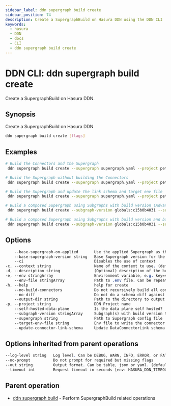 ```yaml
---
sidebar_label: ddn supergraph build create
sidebar_position: 74
description: Create a SupergraphBuild on Hasura DDN using the DDN CLI
keywords:
  - hasura
  - DDN
  - docs
  - CLI
  - ddn supergraph build create
---
```


# DDN CLI: ddn supergraph build create

Create a SupergraphBuild on Hasura DDN.

## Synopsis

Create a SupergraphBuild on Hasura DDN

```bash
ddn supergraph build create [flags]
```

## Examples

```bash
# Build the Connectors and the Supergraph
 ddn supergraph build create --supergraph supergraph.yaml --project pet-lion-2649 --env-file .env.cloud

# Build the Supergraph without building the Connectors
 ddn supergraph build create --supergraph supergraph.yaml --project pet-lion-2649 --no-build-connectors

# Build the Supergraph and update the link schema and target env file
 ddn supergraph build create --supergraph supergraph.yaml --project pet-lion-2649 --update-connector-link-schema --target-env-file .env.cloud

# Build a composed Supergraph using Subgraphs with build version (Advanced plan only)
 ddn supergraph build create --subgraph-version globals:c15b0b4031 --subgraph-version my_subgraph:c15b0b4031 --base-supergraph-on-applied

# Build a composed Supergraph using Subgraphs with build version and base Supergraph version (Advanced plan only)
 ddn supergraph build create --subgraph-version globals:c15b0b4031 --subgraph-version my_subgraph:c15b0b4031 --base-supergraph-version c15b0b4871
```

## Options

```sass
    --base-supergraph-on-applied       Use the applied Supergraph as the base supergraph
    --base-supergraph-version string   Base Supergraph version for the compose build
    --ci                               Disables the use of context
-c, --context string                   Name of the context to use. (default <current_context>)
-d, --description string               (Optional) description of the build
-e, --env stringArray                  Environment variable, e.g. key=val. Can be repeated to provide multiple env vars
    --env-file stringArray             Path to .env file. Can be repeated to provide multiple env files
-h, --help                             help for create
    --no-build-connectors              Do not recursively build all connectors in all subgraphs and use their URLs for supergraph build. (default: false)
    --no-diff                          Do not do a schema diff against the applied build
    --output-dir string                Path to the directory to output the build artifacts
-p, --project string                   DDN Project name
    --self-hosted-data-plane           Is the data plane self hosted?
    --subgraph-version stringArray     Subgraph(s) with build version to compose
    --supergraph string                Path to Supergraph config file
    --target-env-file string           Env file to write the connector build URLs to.
    --update-connector-link-schema     Update DataConnectorLink schema with the NDC schema of the connectors built recursively. (default: false)
```

## Options inherited from parent operations

```sass
--log-level string   Log level. Can be DEBUG, WARN, INFO, ERROR, or FATAL. (default "INFO")
--no-prompt          Do not prompt for required but missing flags
--out string         Output format. Can be table, json or yaml. (default "table")
--timeout int        Request timeout in seconds [env: HASURA_DDN_TIMEOUT] (default 100)
```

## Parent operation

- [ddn supergraph build](/cli/commands/ddn_supergraph_build) - Perform SupergraphBuild related operations

